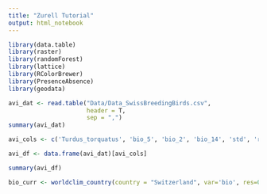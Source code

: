 ```yaml
---
title: "Zurell Tutorial"
output: html_notebook
---
```



```r
library(data.table)
library(raster)
library(randomForest)
library(lattice)
library(RColorBrewer)
library(PresenceAbsence)
library(geodata)
```


```r
avi_dat <- read.table("Data/Data_SwissBreedingBirds.csv", 
                      header = T, 
                      sep = ",")
summary(avi_dat)
```


```r
avi_cols <- c('Turdus_torquatus', 'bio_5', 'bio_2', 'bio_14', 'std', 'rad', 'blockCV_tile')

avi_df <- data.frame(avi_dat)[avi_cols]

summary(avi_df)
```


```r
bio_curr <- worldclim_country(country = "Switzerland", var='bio', res=0.5, lon=5.5, lat=45.5, path='Data', download=T)[[c(2,5,1,4)]]
```

